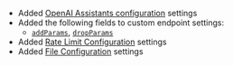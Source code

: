 - Added [OpenAI Assistants configuration](/docs/configuration/librechat_yaml/object_structure/assistants_endpoint) settings
- Added the following fields to custom endpoint settings:
    - [`addParams`](/docs/configuration/librechat_yaml/object_structure/custom_endpoint#addparams), [`dropParams`](/docs/configuration/librechat_yaml/object_structure/custom_endpoint#dropparams)
- Added [Rate Limit Configuration](/docs/configuration/librechat_yaml/object_structure/config#ratelimits) settings
- Added [File Configuration](/docs/configuration/librechat_yaml/object_structure/file_config) settings